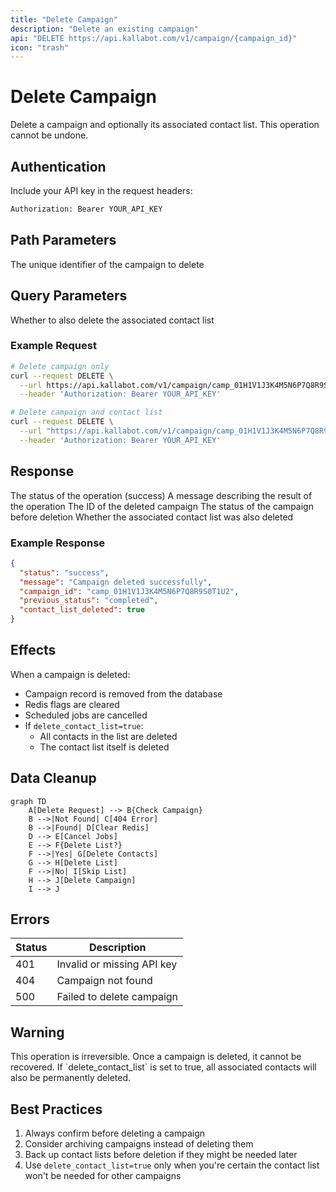 ```yaml
---
title: "Delete Campaign"
description: "Delete an existing campaign"
api: "DELETE https://api.kallabot.com/v1/campaign/{campaign_id}"
icon: "trash"
---
```


# Delete Campaign

Delete a campaign and optionally its associated contact list. This operation cannot be undone.

## Authentication

Include your API key in the request headers:

```bash
Authorization: Bearer YOUR_API_KEY
```

## Path Parameters

<ParamField path="campaign_id" type="string" required>
  The unique identifier of the campaign to delete
</ParamField>

## Query Parameters

<ParamField query="delete_contact_list" type="boolean" default="false">
  Whether to also delete the associated contact list
</ParamField>

### Example Request

```bash
# Delete campaign only
curl --request DELETE \
  --url https://api.kallabot.com/v1/campaign/camp_01H1V1J3K4M5N6P7Q8R9S0T1U2 \
  --header 'Authorization: Bearer YOUR_API_KEY'

# Delete campaign and contact list
curl --request DELETE \
  --url "https://api.kallabot.com/v1/campaign/camp_01H1V1J3K4M5N6P7Q8R9S0T1U2?delete_contact_list=true" \
  --header 'Authorization: Bearer YOUR_API_KEY'
```

## Response

<ResponseField name="status" type="string" required>
  The status of the operation (success)
</ResponseField>

<ResponseField name="message" type="string" required>
  A message describing the result of the operation
</ResponseField>

<ResponseField name="campaign_id" type="string" required>
  The ID of the deleted campaign
</ResponseField>

<ResponseField name="previous_status" type="string" required>
  The status of the campaign before deletion
</ResponseField>

<ResponseField name="contact_list_deleted" type="boolean" required>
  Whether the associated contact list was also deleted
</ResponseField>

### Example Response

```json
{
  "status": "success",
  "message": "Campaign deleted successfully",
  "campaign_id": "camp_01H1V1J3K4M5N6P7Q8R9S0T1U2",
  "previous_status": "completed",
  "contact_list_deleted": true
}
```

## Effects

When a campaign is deleted:
- Campaign record is removed from the database
- Redis flags are cleared
- Scheduled jobs are cancelled
- If `delete_contact_list=true`:
  - All contacts in the list are deleted
  - The contact list itself is deleted

## Data Cleanup

```mermaid
graph TD
    A[Delete Request] --> B{Check Campaign}
    B -->|Not Found| C[404 Error]
    B -->|Found| D[Clear Redis]
    D --> E[Cancel Jobs]
    E --> F{Delete List?}
    F -->|Yes| G[Delete Contacts]
    G --> H[Delete List]
    F -->|No| I[Skip List]
    H --> J[Delete Campaign]
    I --> J
```

## Errors

| Status | Description |
|--------|-------------|
| 401    | Invalid or missing API key |
| 404    | Campaign not found |
| 500    | Failed to delete campaign |

## Warning

<Warning>
  This operation is irreversible. Once a campaign is deleted, it cannot be recovered. If `delete_contact_list` is set to true, all associated contacts will also be permanently deleted.
</Warning>

## Best Practices

1. Always confirm before deleting a campaign
2. Consider archiving campaigns instead of deleting them
3. Back up contact lists before deletion if they might be needed later
4. Use `delete_contact_list=true` only when you're certain the contact list won't be needed for other campaigns
